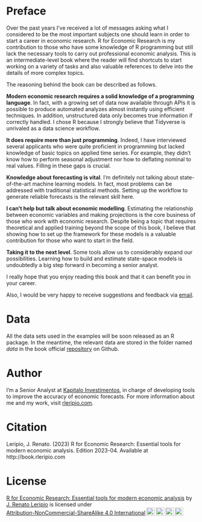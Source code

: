 # Preface {.unnumbered}

Over the past years I've received a lot of messages asking what I considered to be the most important subjects one should learn in order to start a career in economic research. R for Economic Research is my contribution to those who have some knowledge of R programming but still lack the necessary tools to carry out professional economic analysis. This is an intermediate-level book where the reader will find shortcuts to start working on a variety of tasks and also valuable references to delve into the details of more complex topics.

The reasoning behind the book can be described as follows.

**Modern economic research requires a solid knowledge of a programming language**. In fact, with a growing set of data now available through APIs it is possible to produce automated analyzes almost instantly using efficient techniques. In addition, unstructured data only becomes true information if correctly handled. I chose R because I strongly believe that Tidyverse is unrivaled as a data science workflow.

**It does require more than just programming**. Indeed, I have interviewed several applicants who were quite proficient in programming but lacked knowledge of basic topics on applied time series. For example, they didn't know how to perform seasonal adjustment nor how to deflating nominal to real values. Filling in these gaps is crucial.

**Knowledge about forecasting is vital**. I'm definitely not talking about state-of-the-art machine learning models. In fact, most problems can be addressed with traditional statistical methods. Setting up the workflow to generate reliable forecasts is the relevant skill here.

**I can't help but talk about economic modelling**. Estimating the relationship between economic variables and making projections is the core business of those who work with economic research. Despite being a topic that requires theoretical and applied training beyond the scope of this book, I believe that showing how to set up the framework for these models is a valuable contribution for those who want to start in the field.

**Taking it to the next level**. Some tools allow us to considerably expand our possibilities. Learning how to build and estimate state-space models is undoubtedly a big step forward in becoming a senior analyst.

I really hope that you enjoy reading this book and that it can benefit you in your career.

Also, I would be very happy to receive suggestions and feedback via [email](mailto:leripiorenato@gmail.com).

# Data {.unnumbered}

All the data sets used in the examples will be soon released as an R package. In the meantime, the relevant data are stored in the folder named *data* in the book official [repository](https://github.com/leripio/R4ER) on Github.  

# Author {.unnumbered}

I’m a Senior Analyst at [Kapitalo Investimentos](https://www.kapitalo.com.br/), in charge of developing tools to improve the accuracy of economic forecasts. For more information about me and my work, visit [rleripio.com](http://www.rleripio.com). 

# Citation {.unnumbered}

Leripio, J. Renato. (2023) R for Economic Research: Essential tools for modern economic analysis. Edition 2023-04. Available at http://book.rleripio.com

# License {.unnumbered}

<p xmlns:cc="http://creativecommons.org/ns#" xmlns:dct="http://purl.org/dc/terms/"><a property="dct:title" rel="cc:attributionURL" href="http://book.rleripio.com">R for Economic Research: Essential tools for modern economic analysis</a> by <a rel="cc:attributionURL dct:creator" property="cc:attributionName" href="http://www.rleripio.com">J. Renato Leripio</a> is licensed under <a href="http://creativecommons.org/licenses/by-nc-sa/4.0/?ref=chooser-v1" target="_blank" rel="license noopener noreferrer" style="display:inline-block;">Attribution-NonCommercial-ShareAlike 4.0 International<img style="height:22px!important;margin-left:3px;vertical-align:text-bottom;" src="https://mirrors.creativecommons.org/presskit/icons/cc.svg?ref=chooser-v1"><img style="height:22px!important;margin-left:3px;vertical-align:text-bottom;" src="https://mirrors.creativecommons.org/presskit/icons/by.svg?ref=chooser-v1"><img style="height:22px!important;margin-left:3px;vertical-align:text-bottom;" src="https://mirrors.creativecommons.org/presskit/icons/nc.svg?ref=chooser-v1"><img style="height:22px!important;margin-left:3px;vertical-align:text-bottom;" src="https://mirrors.creativecommons.org/presskit/icons/sa.svg?ref=chooser-v1"></a></p>